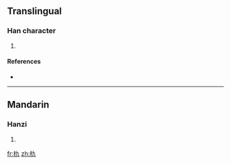 {{also|杂}}
==Translingual==

===Han character===
{{Han char|rn=75|rad=木|as=02|sn=6|four=4491<sub>7</sub>|canj=木大弓 (DKN), X木大弓 (XDKN)}}

# {{defn|Han|sort=木02}}

====References====
* {{Han ref|kx=0510.110|dkj=14434|dj=0894.090|hdz=21155.060|uh=6739|ud=26425|bh=C9F0|bd=51696}}

----

==Mandarin==

===Hanzi===
{{cmn-hanzi|pin=[[guǐ]] ([[gui3]]), [[qiú]] ([[qiu2]])|wg=kuei<sup>3</sup>, ch'iu<sup>2</sup>}}

# {{defn|Mandarin|sort=木02}}

[[fr:朹]]
[[zh:朹]]